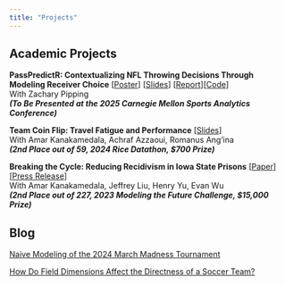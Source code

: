 ```yaml
---
title: "Projects"
---
```


## Academic Projects

**PassPredictR: Contextualizing NFL Throwing Decisions Through Modeling Receiver Choice** \[[Poster](assets/QBReadR/PassPredictR_Poster.pdf)\] \[[Slides](assets/QBReadR/QBReadR_Slides.html#/title-slide)\] \[[Report](assets/QBReadR/PassPredictR_Report.html)\]\[[Code](https://github.com/zachbtw/Zhou-Pipping-CMSA)\] <br> With Zachary Pipping <br> ***(To Be Presented at the 2025 Carnegie Mellon Sports Analytics Conference)***

**Team Coin Flip: Travel Fatigue and Performance** \[[Slides](https://devpost.com/software/team-coin-flip-travel-fatigue-and-performance)\] <br> With Amar Kanakamedala, Achraf Azzaoui, Romanus Ang'ina <br> ***(2nd Place out of 59, 2024 Rice Datathon, \$700 Prize)***

**Breaking the Cycle: Reducing Recidivism in Iowa State Prisons** \[[Paper](https://www.soa.org/49c692/globalassets/assets/files/static-pages/research/arch/2023/arch-2023-2-breaking-the-cycle-reducing-recidivism.pdf)\]\[[Press Release](https://www.prnewswire.com/news-releases/the-actuarial-foundations-modeling-the-future-challenge-awards-fifteen-students-college-scholarships-301812259.html)\] <br> With Amar Kanakamedala, Jeffrey Liu, Henry Yu, Evan Wu <br> ***(2nd Place out of 227, 2023 Modeling the Future Challenge, \$15,000 Prize)***

## Blog

[Naive Modeling of the 2024 March Madness Tournament](https://medium.com/@louzhou6/naive-modeling-of-the-2024-march-madness-tournament-7d99fdb82949)

[How Do Field Dimensions Affect the Directness of a Soccer Team?](https://medium.com/@louzhou6/how-do-field-dimensions-affect-the-directness-of-a-soccer-team-0fe555f94ead)
